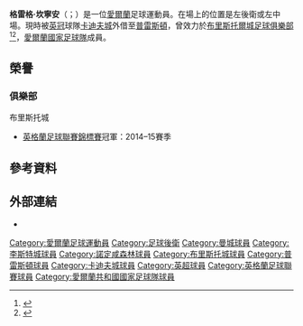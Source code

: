 {{noteTA
|G1=Football
|G2=FAcup
|1=zh-hans:格雷格;zh-hk:基格;zh-tw:格雷格;
|2=zh-hans:坎宁安;zh-hk:根寧咸;zh-tw:坎寧安;
}}

{{Infobox football biography
| name        = 格雷格·坎寧安<br>Greg Cunningham
| image       = Greg Cunningham 2016.jpg
| image_size  = 200
| caption     = 
| fullname    = Gregory Richard Cunningham<ref name="Hugman2010-11">{{cite book
 | editor-first = Barry J.
 | editor-last = Hugman
 | title = The PFA Footballers' Who's Who 2010–11
 | year = 2010
 | publisher = Mainstream Publishing
 | location = Edinburgh
 | isbn = 978-1-84596-601-0
 | page = 103 }}</ref>
| birth_date  = {{birth date and age|1991|1|31|df=y}}<ref name="Hugman2010-11"/>
| birth_place = [[愛爾蘭|愛爾蘭]][[高威|高威]]
| height      = {{height|m=1.83}}<ref>{{cite web|url = http://espnfc.com/player/_/id/144514/gregory-cunningham?cc=5739|title = Gregory Cunningham|publisher = ESPN FC|accessdate = 3 January 2014|archive-date = 2014-01-18|archive-url = https://web.archive.org/web/20140118083725/http://espnfc.com/player/_/id/144514/gregory-cunningham?cc=5739|dead-url = no}}</ref>
| position    = [[後衛|後衛]]
| currentclub = [[普雷斯頓足球俱樂部|普雷斯頓]] ([[卡迪夫城足球會|卡迪夫城]]外借)
| clubnumber  = 37
| youthyears1 = 2004–2007     | youthclubs1  = Mervue United
| youthyears2 = 2007–2010     | youthclubs2  = Manchester City
| years1      = 2010–2012     | clubs1 = [[曼彻斯特城足球俱乐部|曼城]]              | caps1 = 2  | goals1 = 0
| years2      = 2010–2011     | clubs2 = → [[李斯特城足球會|萊斯特城]] (租借)       | caps2 = 13 | goals2 = 0
| years3      = 2011–2012     | clubs3 = → [[諾丁漢森林足球俱樂部|諾丁漢森林]] (租借)  | caps3 = 27 | goals3 = 0
| years4      = 2012–2015     | clubs4 = [[布里斯托爾城足球俱樂部|布里斯托城]]                    | caps4 = 91 | goals4 = 4
| years5      = 2015–2018     | clubs5 = [[普雷斯頓足球俱樂部|普雷斯頓]]          | caps5 = 103 | goals5 = 4 
| years6      = 2018–         | clubs6 = [[卡迪夫城足球會|卡迪夫城]]                    | caps6 = 10  | goals6 = 0
| years7      = 2019–2020     | clubs7 = → [[布莱克本流浪者足球俱乐部|布力般流浪]] (租借)                     | caps7 = 8  | goals7 = 0
| years8      = 2021–     | clubs8 = → [[普雷斯頓足球俱樂部|普雷斯頓]] (租借)                     | caps8 = 0  | goals8 = 0
| nationalyears1       = 2007–2008
| nationalteam1        = 愛爾蘭U17
| nationalcaps1        = 13
| nationalgoals1       = 3
| nationalyears2       = 2009
| nationalteam2        = 愛爾蘭U19
| nationalcaps2        = 9
| nationalgoals2       = 0
| nationalyears3       = 2011–2012
| nationalteam3        = [[愛爾蘭21歲以下國家足球隊|愛爾蘭U21]]
| nationalcaps3        = 6
| nationalgoals3       = 1
| nationalyears4       = 2010–
| nationalteam4        = [[愛爾蘭國家足球隊|愛爾蘭]]
| nationalcaps4        = 4
| nationalgoals4       = 0
| club-update          = 2021年1月28日
| nationalteam-update  = 
}}

'''格雷格·坎寧安'''（{{lang-en|Greg Cunningham}}；{{bd|1991年|1月31日}}）是一位[[愛爾蘭|愛爾蘭]]足球運動員。在場上的位置是左後衛或左中場。現時被[[英冠|英冠]]球隊[[卡迪夫城足球會|卡迪夫城]]外借至[[普雷斯頓足球俱樂部|普雷斯頓]]，曾效力於[[布里斯托爾城足球俱樂部|布里斯托爾城足球俱樂部]]<ref>{{cite news|url=http://www.rte.ie/sport/soccer/2010/0527/ireland_cunninghamg.html|title=Greg Cunningham set to make Ireland debut|date=27 May 2010|publisher=RTÉ Sport|accessdate=28 May 2010|archive-date=2010-05-30|archive-url=https://web.archive.org/web/20100530064003/http://www.rte.ie/sport/soccer/2010/0527/ireland_cunninghamg.html|dead-url=no}}</ref><ref>{{cite news|url=http://news.bbc.co.uk/sport2/hi/football/irish/8712258.stm|title=Rep of Ireland 3–0 Algeria|date=28 May 2010|work=BBC Sport|accessdate=28 May 2010|archive-date=2017-08-28|archive-url=https://web.archive.org/web/20170828192400/http://news.bbc.co.uk/sport1/hi/football/irish/8712258.stm|dead-url=no}}</ref>，[[愛爾蘭國家足球隊|愛爾蘭國家足球隊]]成員。

== 榮譽 ==
=== 俱樂部 ===
;{{flagicon|ENG}} 布里斯托城
* [[英格蘭足球聯賽錦標賽|英格蘭足球聯賽錦標賽]]冠軍：2014–15賽季


==參考資料==
{{Reflist}}

==外部連結==
*{{Soccerway}}

<!--{{卡迪夫城球員名單}}-->

{{DEFAULTSORT: Cunningham, Greg}}
[[Category:愛爾蘭足球運動員|Category:愛爾蘭足球運動員]]
[[Category:足球後衛|Category:足球後衛]]
[[Category:曼城球員|Category:曼城球員]]
[[Category:李斯特城球員|Category:李斯特城球員]]
[[Category:諾定咸森林球員|Category:諾定咸森林球員]]
[[Category:布里斯托城球員|Category:布里斯托城球員]]
[[Category:普雷斯頓球員|Category:普雷斯頓球員]]
[[Category:卡迪夫城球員|Category:卡迪夫城球員]]
[[Category:英超球員|Category:英超球員]]
[[Category:英格蘭足球聯賽球員|Category:英格蘭足球聯賽球員]]
[[Category:愛爾蘭共和國國家足球隊球員|Category:愛爾蘭共和國國家足球隊球員]]

{{Sport-bio-stub}}